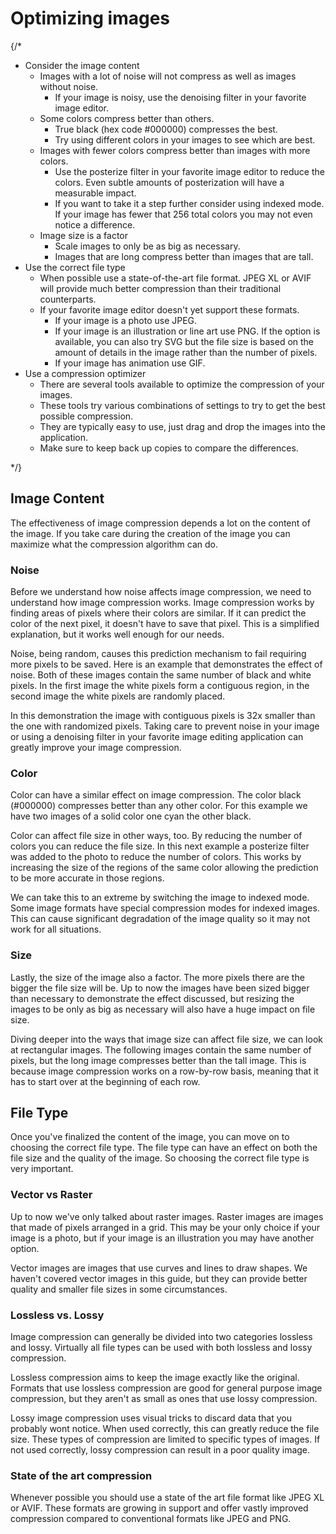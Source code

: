 
# Optimizing images

{/*
- Consider the image content
	- Images with a lot of noise will not compress as well as images without noise.
		- If your image is noisy, use the denoising filter in your favorite image editor.
	- Some colors compress better than others.
		- True black (hex code #000000) compresses the best.
		- Try using different colors in your images to see which are best.
	- Images with fewer colors compress better than images with more colors.
		- Use the posterize filter in your favorite image editor to reduce the colors. Even subtle amounts of posterization will have a measurable impact.
		- If you want to take it a step further consider using indexed mode. If your image has fewer that 256 total colors you may not even notice a difference.
	- Image size is a factor
		- Scale images to only be as big as necessary.
		- Images that are long compress better than images that are tall.
- Use the correct file type
	- When possible use a state-of-the-art file format. JPEG XL or AVIF will provide much better compression than their traditional counterparts.
	- If your favorite image editor doesn't yet support these formats.
		- If your image is a photo use JPEG.
		- If your image is an illustration or line art use PNG. If the option is available, you can also try SVG but the file size is based on the amount of details in the image rather than the number of pixels. 
		- If your image has animation use GIF.
- Use a compression optimizer
	- There are several tools available to optimize the compression of your images.
	- These tools try various combinations of settings to try to get the best possible compression.
	- They are typically easy to use, just drag and drop the images into the application.
	- Make sure to keep back up copies to compare the differences.

*/}

## Image Content

The effectiveness of image compression depends a lot on the content of the image. If you take care during the creation of the image you can maximize what the compression algorithm can do.

### Noise

Before we understand how noise affects image compression, we need to understand how image compression works. Image compression works by finding areas of pixels where their colors are similar. If it can predict the color of the next pixel, it doesn't have to save that pixel. This is a simplified explanation, but it works well enough for our needs.

Noise, being random, causes this prediction mechanism to fail requiring more pixels to be saved. Here is an example that demonstrates the effect of noise. Both of these images contain the same number of black and white pixels. In the first image the white pixels form a contiguous region, in the second image the white pixels are randomly placed.

<ImageCompare>
	<ComparisonImage
		alt="Image with randomized pixels"
		size="96KB"
		dim="256"
		image={require('./noise-noised.png').default.src}
	/>
	<ComparisonImage
		alt="Image with contiguous pixels"
		size="3KB"
		dim="256"
		image={require('./noise-ordered.png').default.src}
	/>
</ImageCompare>

In this demonstration the image with contiguous pixels is 32x smaller than the one with randomized pixels. Taking care to prevent noise in your image or using a denoising filter in your favorite image editing application can greatly improve your image compression.

### Color

Color can have a similar effect on image compression. The color black (#000000) compresses better than any other color. For this example we have two images of a solid color one cyan the other black.

<ImageCompare>
	<ComparisonImage
		alt="Other Color Image"
		size="5KB"
		dim="256"
		image={require('./color-other.png').default.src}
	/>
	<ComparisonImage
		alt="Black Image"
		size="3KB"
		dim="256"
		image={require('./color-black.png').default.src}
	/>
</ImageCompare>

Color can affect file size in other ways, too. By reducing the number of colors you can reduce the file size. In this next example a posterize filter was added to the photo to reduce the number of colors. This works by increasing the size of the regions of the same color allowing the prediction to be more accurate in those regions.

We can take this to an extreme by switching the image to indexed mode. Some image formats have special compression modes for indexed images. This can cause significant degradation of the image quality so it may not work for all situations.

<ImageCompare>
	<ComparisonImage
		alt="Original Image"
		size="425KB"
		dim="256"
		image={require('./color-grace-hopper-orig.png').default.src}
	/>
	<ComparisonImage
		alt="Posterized"
		size="381KB"
		dim="256"
		image={require('./color-grace-hopper-posterized.png').default.src}
	/>
	<ComparisonImage
		alt="Indexed"
		size="142KB"
		dim="256"
		image={require('./color-grace-hopper-indexed.png').default.src}
	/>
</ImageCompare>

### Size

Lastly, the size of the image also a factor. The more pixels there are the bigger the file size will be. Up to now the images have been sized bigger than necessary to demonstrate the effect discussed, but resizing the images to be only as big as necessary will also have a huge impact on file size.

<ImageCompare>
	<ComparisonImage
		alt="1024px Image"
		size="8KB"
		dim="256"
		image={require('./size-1024px.png').default.src}
	/>
	<ComparisonImage
		alt="256px Image"
		size="6KB"
		dim="256"
		image={require('./size-256px.png').default.src}
	/>
</ImageCompare>

Diving deeper into the ways that image size can affect file size, we can look at rectangular images. The following images contain the same number of pixels, but the long image compresses better than the tall image. This is because image compression works on a row-by-row basis, meaning that it has to start over at the beginning of each row.

<ImageCompare>
	<ComparisonImage
		alt="Tall Image"
		size="6KB"
		dim="32"
		image={require('./size-tall.png').default.src}
	/>
	<ComparisonImage
		alt="Wide Image"
		size="4KB"
		dim="256"
		image={require('./size-wide.png').default.src}
	/>
</ImageCompare>

## File Type

Once you've finalized the content of the image, you can move on to choosing the correct file type. The file type can have an effect on both the file size and the quality of the image. So choosing the correct file type is very important.

### Vector vs Raster

Up to now we've only talked about raster images. Raster images are images that made of pixels arranged in a grid. This may be your only choice if your image is a photo, but if your image is an illustration you may have another option.

Vector images are images that use curves and lines to draw shapes. We haven't covered vector images in this guide, but they can provide better quality and smaller file sizes in some circumstances.

<ImageCompare>
	<ComparisonImage
		alt="Vector image (SVG)"
		size="476 bytes"
		dim="256"
		image={require('./loss-vec.svg').default.src}
	/>
	<ComparisonImage
		alt="Raster image (PNG)"
		size="415 bytes"
		dim="256"
		pixelated
		image={require('./loss-lossless.png').default.src}
	/>
</ImageCompare>

### Lossless vs. Lossy

Image compression can generally be divided into two categories lossless and lossy. Virtually all file types can be used with both lossless and lossy compression.

Lossless compression aims to keep the image exactly like the original. Formats that use lossless compression are good for general purpose image compression, but they aren't as small as ones that use lossy compression.

Lossy image compression uses visual tricks to discard data that you probably wont notice. When used correctly, this can greatly reduce the file size. These types of compression are limited to specific types of images. If not used correctly, lossy compression can result in a poor quality image.

<ImageCompare>
	<ComparisonImage
		alt="Lossless compression (PNG)"
		size="415 bytes"
		dim="256"
		pixelated
		image={require('./loss-lossless.png').default.src}
	/>
	<ComparisonImage
		alt="Lossy compression (incorrectly used) (JPEG)"
		size="1KB"
		dim="256"
		pixelated
		image={require('./loss-lossy.jpeg').default.src}
	/>
</ImageCompare>

### State of the art compression

Whenever possible you should use a state of the art file format like JPEG XL or AVIF. These formats are growing in support and offer vastly improved compression compared to conventional formats like JPEG and PNG.


